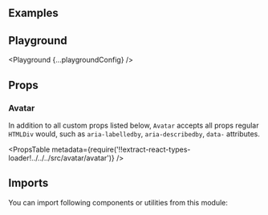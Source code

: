 


<Layout title="Avatar" description="🚧 This page is under construction">

## Examples

<Example title="Basic usage" path="avatar/basic-usage">
  <BasicUsage />
</Example>

<Example title="Variants" path="avatar/variants">
  <Variants />
</Example>

<Example title="Sizes" path="avatar/sizes">
  <Sizes />
</Example>

<Example title="Fill whole avatar space" path="avatar/content-fill">
  <ContentFill />
</Example>

## Playground

<Playground {...playgroundConfig} />

## Props

### Avatar

In addition to all custom props listed below, `Avatar` accepts all props regular `HTMLDiv` would, such as `aria-labelledby`, `aria-describedby`, `data-` attributes.

<PropsTable
  metadata={require('!!extract-react-types-loader!../../../src/avatar/avatar')}
/>

## Imports

You can import following components or utilities from this module:

<Imports module={AvatarExports} path="@datacamp/waffles/avatar" />

</Layout>
